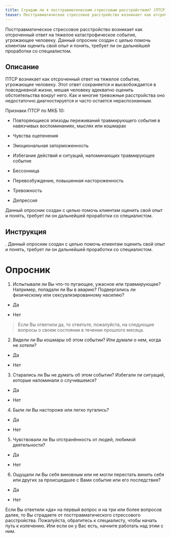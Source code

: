 ```yaml
---
title: Страдаю ли я посттравматическим стрессовым расстройством? (ПТСР)
teaser: Посттравматическое стрессовое расстройство возникает как отсроченный ответ на тяжелое катастрофическое событие, угрожающее человеку. Данный опросник создан с целью помочь клиентам оценить свой опыт и понять, требует ли он дальнейшей проработки со специалистом.
---
```


Посттравматическое стрессовое расстройство возникает как отсроченный
ответ на тяжелое катастрофическое событие, угрожающее человеку. Данный
опросник создан с целью помочь клиентам оценить свой опыт и понять,
требует ли он дальнейшей проработки со специалистом.

## Описание

ПТСР возникает как отсроченный ответ на тяжелое событие, угрожающее
человеку. Этот ответ сохраняется и высвобождается в повседневной жизни,
мешая человеку адекватно оценить обстоятельства вокруг него. Как и
многие тревожные расстройства оно недостаточно диагностируется и часто
остается нераспознанным.

Признаки ПТСР по МКБ 10:

-   Повторяющиеся эпизоды переживаний травмирующего события в навязчивых
    воспоминаниях, мыслях или кошмарах

-   Чувства оцепенения

-   Эмоциональная заторможенность

-   Избегание действий и ситуаций, напоминающих травмирующее событие

-   Бессонница

-   Перевозбуждение, повышенная настороженность

-   Тревожность

-   Депрессия

Данный опросник создан с целью помочь клиентам оценить свой опыт и
понять, требует ли он дальнейшей проработки со специалистом.

## Инструкция

. Данный опросник создан с целью помочь клиентам оценить свой опыт и
понять, требует ли он дальнейшей проработки со специалистом.

# Опросник

1.  Испытывали ли Вы что-то пугающее, ужасное или травмирующее?
    Например, попадали ли Вы в аварию? Подвергались ли физическому или
    сексуализированному насилию?

-   Да

-   Нет

> Если Вы ответили да, то ответьте, пожалуйста, на следующие вопросы о
> своем состоянии в течении прошлого месяца.

2.  Видели ли Вы кошмары об этом событии? Или думали о нем, когда не
    хотели?

-   Да

-   Нет

3.  Старались ли Вы не думать об этом событии? Избегали ли ситуаций,
    которые напоминали о случившемся?

-   Да

-   Нет

4.  Были ли Вы настороже или легко пугались?

-   Да

-   Нет

5.  Чувствовали ли Вы отстранённость от людей, любимой деятельности?

-   Да

-   Нет

6.  Ощущали ли Вы себя виновным или не могли перестать винить себя или
    других за происшедшее с Вами событие или его последствия?

-   Да

-   Нет

Если Вы ответили «да» на первый вопрос и на три или более вопросов
далее, то Вы страдаете от посттравматического стрессового расстройства.
Пожалуйста, обратитесь к специалисту, чтобы начать путь к излечению. Или
если он у Вас есть, начните работать над этим с ним.
